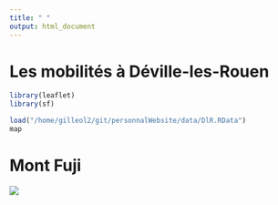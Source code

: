```yaml
---
title: " "
output: html_document
---
```


# **Les mobilités à Déville-les-Rouen**

```r
library(leaflet)
library(sf)

load("/home/gilleol2/git/personnalWebsite/data/DlR.RData")
map
```

# **Mont Fuji**
![](images/fuji.gif)
